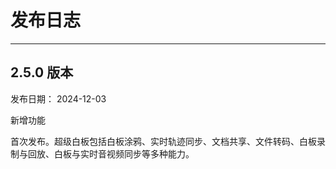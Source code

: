 # 发布日志
---

## 2.5.0 版本

发布日期： 2024-12-03

<p class="hthree">新增功能</p>

首次发布。超级白板包括白板涂鸦、实时轨迹同步、文档共享、文件转码、白板录制与回放、白板与实时音视频同步等多种能力。
